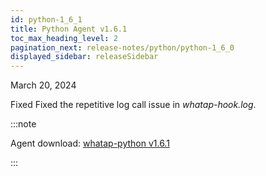 ```yaml
---
id: python-1_6_1
title: Python Agent v1.6.1
toc_max_heading_level: 2
pagination_next: release-notes/python/python-1_6_0
displayed_sidebar: releaseSidebar
---
```


March 20, 2024

<Status>Fixed</Status> Fixed the repetitive log call issue in <em>whatap-hook.log</em>.

:::note

Agent download: [whatap-python v1.6.1](https://pypi.org/project/whatap-python/1.6.1/)

:::
